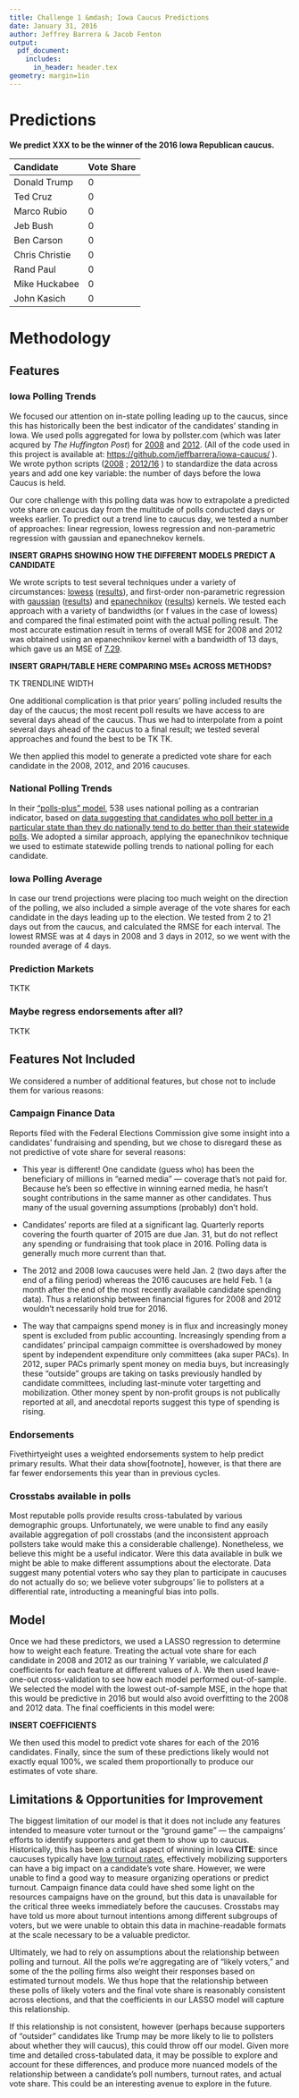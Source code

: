 ```yaml
---
title: Challenge 1 &mdash; Iowa Caucus Predictions
date: January 31, 2016
author: Jeffrey Barrera & Jacob Fenton
output: 
  pdf_document:
    includes:
      in_header: header.tex
geometry: margin=1in
---
```

# Predictions

__We predict XXX to be the winner of the 2016 Iowa Republican caucus.__

| Candidate | Vote Share |
|:------|:-----|
| Donald Trump  | 0 |
| Ted Cruz  | 0 |
| Marco Rubio  | 0 |
| Jeb Bush | 0 |
| Ben Carson | 0 |
| Chris Christie | 0 |
| Rand Paul | 0 |
| Mike Huckabee | 0 |
| John Kasich |  0 |

# Methodology

## Features

### Iowa Polling Trends

We focused our attention on in-state polling leading up to the caucus, since this has historically been the best indicator of the candidates' standing in Iowa. We used polls aggregated for Iowa by pollster.com (which was later acqured by _The Huffington Post_) for [2008](http://www.pollster.com/polls/ia/08-ia-rep-pres-primary.html) and [2012](http://elections.huffingtonpost.com/pollster/2012-iowa-gop-primary.csv). (All of the code used in this project is available at: [https://github.com/jeffbarrera/iowa-caucus/](https://github.com/jeffbarrera/iowa-caucus/) ). We wrote python scripts ([2008](https://github.com/jeffbarrera/iowa-caucus/blob/master/pollster/clean_2008_data.py) ; [2012/16](https://github.com/jeffbarrera/iowa-caucus/blob/master/pollster/clean_2012_2016_data.py) ) to standardize the data across years and add one key variable: the number of days before the Iowa Caucus is held.

Our core challenge with this polling data was how to extrapolate a predicted vote share on caucus day from the multitude of polls conducted days or weeks earlier. To predict out a trend line to caucus day, we tested a number of approaches: linear regression, lowess regression and non-parametric regression with gaussian and epanechnekov kernels.

__INSERT GRAPHS SHOWING HOW THE DIFFERENT MODELS PREDICT A CANDIDATE__

We wrote scripts to test several techniques under a variety of circumstances: [lowess](https://github.com/jeffbarrera/iowa-caucus/blob/master/test_lowess.py) ([results](https://github.com/jeffbarrera/iowa-caucus/blob/master/lowesslog_mse.csv)), and first-order non-parametric regression with [gaussian](https://github.com/jeffbarrera/iowa-caucus/blob/master/test_ksmooth_bandwidths.py) ([results](https://github.com/jeffbarrera/iowa-caucus/blob/master/kplog_mse.csv)) and [epanechnikov](https://github.com/jeffbarrera/iowa-caucus/blob/master/test_epanechnikov_bandwidth.py) ([results](https://github.com/jeffbarrera/iowa-caucus/blob/master/eplog_mse.csv)) kernels. We tested each approach with a variety of bandwidths (or f values in the case of lowess) and compared the final estimated point with the actual polling result. The most accurate estimation result in terms of overall MSE for 2008 and 2012 was obtained using an epanechnikov kernel with a bandwidth of 13 days, which gave us an MSE of [7.29](https://github.com/jeffbarrera/iowa-caucus/blob/master/eplog_mse.csv#L14). 

__INSERT GRAPH/TABLE HERE COMPARING MSEs ACROSS METHODS?__

TK TRENDLINE WIDTH

One additional complication is that prior years' polling included results the day of the caucus; the most recent poll results we have access to are several days ahead of the caucus. Thus we had to interpolate from a point several days ahead of the caucus to a final result; we tested several approaches and found the best to be TK TK. 

We then applied this model to generate a predicted vote share for each candidate in the 2008, 2012, and 2016 caucuses.

### National Polling Trends
In their ["polls-plus" model](http://fivethirtyeight.com/features/how-we-are-forecasting-the-2016-presidential-primary-election/), 538 uses national polling as a contrarian indicator, based on [data suggesting that candidates who poll better in a particular state than they do nationally tend to do better than their statewide polls](http://fivethirtyeight.com/features/to-win-in-iowa-or-new-hampshire-it-may-be-better-to-poll-worse-nationally/). We adopted a similar approach, applying the epanechnikov technique we used to estimate statewide polling trends to national polling for each candidate.

### Iowa Polling Average
In case our trend projections were placing too much weight on the direction of the polling, we also included a simple average of the vote shares for each candidate in the days leading up to the election. We tested from 2 to 21 days out from the caucus, and calculated the RMSE for each interval. The lowest RMSE was at 4 days in 2008 and 3 days in 2012, so we went with the rounded average of 4 days.

### Prediction Markets
TKTK

### Maybe regress endorsements after all?
TKTK 

## Features Not Included

We considered a number of additional features, but chose not to include them for various reasons:

### Campaign Finance Data
Reports filed with the Federal Elections Commission give some insight into a candidates' fundraising and spending, but we chose to disregard these as not predictive of vote share for several reasons:

- This year is different! One candidate (guess who) has been the beneficiary of millions in "earned media" &mdash; coverage that's not paid for. Because he's been so effective in winning earned media, he hasn't sought contributions in the same manner as other candidates. Thus many of the usual governing assumptions (probably) don't hold.

- Candidates' reports are filed at a significant lag. Quarterly reports covering the fourth quarter of 2015 are due Jan. 31, but do not reflect any spending or fundraising that took place in 2016. Polling data is generally much more current than that.
 
- The 2012 and 2008 Iowa caucuses were held Jan. 2 (two days after the end of a filing period) whereas the 2016 caucuses are held Feb. 1 (a month after the end of the most recently available candidate spending data). Thus a relationship between financial figures for 2008 and 2012 wouldn't necessarily hold true for 2016. 

-  The way that campaigns spend money is in flux and increasingly money spent is excluded from public accounting. Increasingly spending from a candidates' principal campaign committee is overshadowed by money spent by independent expenditure only committees (aka super PACs). In 2012, super PACs primarly spent money on media buys, but increasingly these "outside" groups are taking on tasks previously handled by candidate committees, including last-minute voter targetting and mobilization. Other money spent by non-profit groups is not publically reported at all, and anecdotal reports suggest this type of spending is rising. 

### Endorsements

Fivethirtyeight uses a weighted endorsements system to help predict primary results. What their data show[footnote], however, is that there are far fewer endorsements this year than in previous cycles. 



### Crosstabs available in polls

Most reputable polls provide results cross-tabulated by various demographic groups. Unfortunately, we were unable to find any easily available aggregation of poll crosstabs (and the inconsistent approach pollsters take would make this a considerable challenge). Nonetheless, we believe this might be a useful indicator. Were this data available in bulk we might be able to make different assumptions about the electorate. Data suggest many potential voters who say they plan to participate in caucuses do not actually do so; we believe voter subgroups' lie to pollsters at a differential rate, introducting a meaningful bias into polls.

## Model

Once we had these predictors, we used a LASSO regression to determine how to weight each feature. Treating the actual vote share for each candidate in 2008 and 2012 as our training Y variable, we calculated $\beta$ coefficients for each feature at different values of $\lambda$. We then used leave-one-out cross-validation to see how each model performed out-of-sample. We selected the model with the lowest out-of-sample MSE, in the hope that this would be predictive in 2016 but would also avoid overfitting to the 2008 and 2012 data. The final coefficients in this model were:

__INSERT COEFFICIENTS__

 We then used this model to predict vote shares for each of the 2016 candidates. Finally, since the sum of these predictions likely would not exactly equal 100%, we scaled them proportionally to produce our estimates of vote share.

## Limitations & Opportunities for Improvement

The biggest limitation of our model is that it does not include any features intended to measure voter turnout or the "ground game" &mdash; the campaigns' efforts to identify supporters and get them to show up to caucus. Historically, this has been a critical aspect of winning in Iowa __CITE__: since caucuses typically have [low turnout rates](http://iowacaucusproject.org/2015/07/how-many-people-participate-in-the-iowa-caucuses/), effectively mobilizing supporters can have a big impact on a candidate's vote share. However, we were unable to find a good way to measure organizing operations or predict turnout. Campaign finance data could have shed some light on the resources campaigns have on the ground, but this data is unavailable for the critical three weeks immediately before the caucuses. Crosstabs may have told us more about turnout intentions among different subgroups of voters, but we were unable to obtain this data in machine-readable formats at the scale necessary to be a valuable predictor.

Ultimately, we had to rely on assumptions about the relationship between polling and turnout. All the polls we're aggregating are of "likely voters," and some of the the polling firms also weight their responses based on estimated turnout models. We thus hope that the relationship between these polls of likely voters and the final vote share is reasonably consistent across elections, and that the coefficients in our LASSO model will capture this relationship.

If this relationship is not consistent, however (perhaps because supporters of "outsider" candidates like Trump may be more likely to lie to pollsters about whether they will caucus), this could throw off our model. Given more time and detailed cross-tabulated data, it may be possible to explore and account for these differences, and produce more nuanced models of the relationship between a candidate's poll numbers, turnout rates, and actual vote share. This could be an interesting avenue to explore in the future.